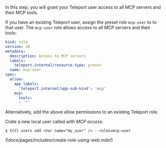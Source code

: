 In this step, you will grant your Teleport user access to all MCP servers and
their MCP tools.

<Tabs>

<TabItem label="Configure an existing user">

If you have an existing Teleport user, assign the preset role `mcp-user` to to
that user. The `mcp-user` role allows access to all MCP servers and their tools:
```yaml
kind: role
version: v8
metadata:
  description: Access to MCP servers
  labels:
    teleport.internal/resource-type: preset
  name: mcp-user
spec:
  allow:
    app_labels:
      'teleport.internal/app-sub-kind': 'mcp'
    mcp:
      tools:
      - '*'
```

Alternatively, add the above allow permissions to an existing Teleport role.

</TabItem>

<TabItem label="Create a new user">

Crate a new local user called <Var name="my_user" /> with MCP access:

```code
$ tctl users add <Var name="my_user" /> --roles=mcp-user
```

</TabItem>
</Tabs>


(!docs/pages/includes/create-role-using-web.mdx!)
